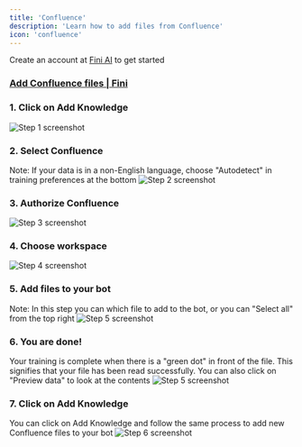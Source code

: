 ```yaml
---
title: 'Confluence'
description: 'Learn how to add files from Confluence'
icon: 'confluence'
---
```


<Tip>Create an account at [Fini AI](https://app.usefini.com) to get started</Tip>

### [Add Confluence files | Fini](https://app.usefini.com/dashboard/setup)

### 1. Click on Add Knowledge
![Step 1 screenshot](https://images.tango.us/workflows/fbb46d14-45eb-4b2c-82f8-50c90cd258c6/steps/b8990660-6d4c-4ee0-a534-cf0cf534619f/a5980031-70b9-4f47-add0-018215fb3435.png?crop=focalpoint&fit=crop&fp-x=0.5000&fp-y=0.5000&w=1200&mark-x=229&mark-y=89&m64=aHR0cHM6Ly9pbWFnZXMudGFuZ28udXMvc3RhdGljL2JsYW5rLnBuZz9tYXNrPWNvcm5lcnMmYm9yZGVyPTQlMkNGRjc0NDImdz0xMjEmaD0zMiZmaXQ9Y3JvcCZjb3JuZXItcmFkaXVzPTEw)


### 2. Select Confluence
Note: If your data is in a non-English language, choose "Autodetect" in training preferences at the bottom
![Step 2 screenshot](https://images.tango.us/workflows/fbb46d14-45eb-4b2c-82f8-50c90cd258c6/steps/ddce34b0-a44a-4ddd-a50b-455f8089f3c0/089ff796-b67d-48aa-913c-511f19d26994.png?crop=focalpoint&fit=crop&fp-x=0.5000&fp-y=0.5000&w=1200&mark-x=337&mark-y=474&m64=aHR0cHM6Ly9pbWFnZXMudGFuZ28udXMvc3RhdGljL2JsYW5rLnBuZz9tYXNrPWNvcm5lcnMmYm9yZGVyPTQlMkNGRjc0NDImdz01MjUmaD00OCZmaXQ9Y3JvcCZjb3JuZXItcmFkaXVzPTEw)


### 3. Authorize Confluence
![Step 3 screenshot](https://images.tango.us/workflows/fbb46d14-45eb-4b2c-82f8-50c90cd258c6/steps/fbf28ca2-9dbe-4732-8571-0f0a20660999/02149c69-7cdd-4212-9a65-3ab57e4c4d3f.png?crop=focalpoint&fit=crop&fp-x=0.5000&fp-y=0.5000&w=1200&mark-x=296&mark-y=339&m64=aHR0cHM6Ly9pbWFnZXMudGFuZ28udXMvc3RhdGljL2JsYW5rLnBuZz9tYXNrPWNvcm5lcnMmYm9yZGVyPTQlMkNGRjc0NDImdz0yNzQmaD04NyZmaXQ9Y3JvcCZjb3JuZXItcmFkaXVzPTEw)


### 4. Choose workspace
![Step 4 screenshot](https://images.tango.us/workflows/fbb46d14-45eb-4b2c-82f8-50c90cd258c6/steps/de6b0f39-5560-4be8-b89d-e9dcbac9160c/2d6e7b87-63dc-470d-a9f4-fff666a74698.png?crop=focalpoint&fit=crop&fp-x=0.5000&fp-y=0.5000&w=1200&mark-x=350&mark-y=455&m64=aHR0cHM6Ly9pbWFnZXMudGFuZ28udXMvc3RhdGljL2JsYW5rLnBuZz9tYXNrPWNvcm5lcnMmYm9yZGVyPTQlMkNGRjc0NDImdz01MTEmaD02MCZmaXQ9Y3JvcCZjb3JuZXItcmFkaXVzPTEw)


### 5. Add files to your bot
Note: In this step you can which file to add to the bot, or you can "Select all" from the top right
![Step 5 screenshot](https://images.tango.us/workflows/fbb46d14-45eb-4b2c-82f8-50c90cd258c6/steps/bf6e9608-92c0-47a7-a5d0-d22bf2a3f1be/e5cd9b00-20e9-423b-9ad3-aae1f6e1c96f.png?crop=focalpoint&fit=crop&fp-x=0.5000&fp-y=0.5000&w=1200&mark-x=796&mark-y=628&m64=aHR0cHM6Ly9pbWFnZXMudGFuZ28udXMvc3RhdGljL2JsYW5rLnBuZz9tYXNrPWNvcm5lcnMmYm9yZGVyPTQlMkNGRjc0NDImdz05MCZoPTQ0JmZpdD1jcm9wJmNvcm5lci1yYWRpdXM9MTA%3D)

### 6. You are done!
Your training is complete when there is a "green dot" in front of the file. This signifies that your file has been read successfully. You can also click on "Preview data" to look at the contents
![Step 5 screenshot](https://images.tango.us/workflows/fbb46d14-45eb-4b2c-82f8-50c90cd258c6/steps/50615fe1-1552-420e-94c5-eb38b5bbf187/b3fd7640-1b97-4517-a31e-b885103966f1.png?crop=focalpoint&fit=crop&fp-x=0.5000&fp-y=0.5000&w=1200)

### 7. Click on Add Knowledge
You can click on Add Knowledge and follow the same process to add new Confluence files to your bot
![Step 6 screenshot](https://images.tango.us/workflows/fbb46d14-45eb-4b2c-82f8-50c90cd258c6/steps/b670df5c-16cc-470b-a3e8-f413725c0926/4a33ca1c-b0d0-4279-bc43-41e43cd466c9.png?crop=focalpoint&fit=crop&fp-x=0.5000&fp-y=0.5000&w=1200&mark-x=229&mark-y=89&m64=aHR0cHM6Ly9pbWFnZXMudGFuZ28udXMvc3RhdGljL2JsYW5rLnBuZz9tYXNrPWNvcm5lcnMmYm9yZGVyPTQlMkNGRjc0NDImdz0xMjEmaD0zMiZmaXQ9Y3JvcCZjb3JuZXItcmFkaXVzPTEw)


<br/>

